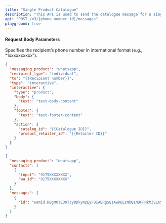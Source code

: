 ```yaml
---
title: "Single Product Catalogue"
description: "This API is used to send the catalogue message for a single product."
api: "POST /v3/{phone_number_id}/messages"
playground: true
---
```


#### Request Body Parameters

<ParamField path="phone_number_id" type="string" required>
  Specifies the recipient’s phone number in international format (e.g.,
  “1xxxxxxxxxx”).
</ParamField>

<CodeGroup>

```json SampleRequest.json
{
  "messaging_product": "whatsapp",
  "recipient_type": "individual",
  "to": "{{Recipient number}}",
  "type": "interactive",
  "interactive": {
    "type": "product",
    "body": {
      "text": "text-body-content"
    },
    "footer": {
      "text": "text-footer-content"
    },
    "action": {
      "catalog_id": "{{Catalogue ID}}",
      "product_retailer_id": "{{Retailer ID}}"
    }
  }
}
```

```json SampleResponse.json
{
  "messaging_product": "whatsapp",
  "contacts": [
    {
      "input": "9175XXXXXXXX",
      "wa_id": "9175XXXXXXXX"
    }
  ],
  "messages": [
    {
      "id": "wamid.HBgMOTE3OTcyODkyNzEyFQIAERgSQzAwRDEzNkQ1NDFFNkM3SLKSA=="
    }
  ]
}
```

</CodeGroup>
